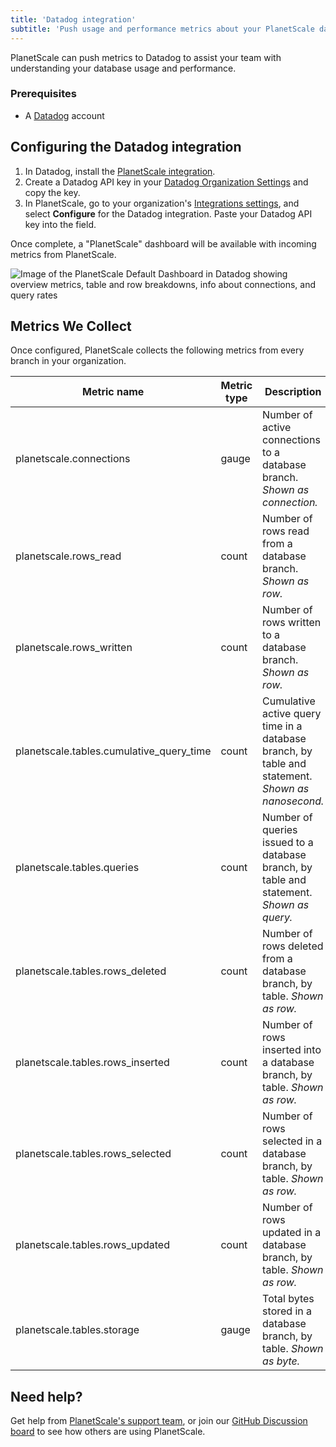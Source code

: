 ```yaml
---
title: 'Datadog integration'
subtitle: 'Push usage and performance metrics about your PlanetScale databases to Datadog.'
---
```


PlanetScale can push metrics to Datadog to assist your team with understanding your database usage and performance.

### Prerequisites

- A [Datadog](https://www.datadoghq.com/) account

## Configuring the Datadog integration

1. In Datadog, install the [PlanetScale integration](https://app.datadoghq.com/account/settings#integrations/planetscale).
2. Create a Datadog API key in your [Datadog Organization Settings](https://app.datadoghq.com/organization-settings/api-keys) and copy the key.
3. In PlanetScale, go to your organization's [Integrations settings](https://app.planetscale.com/settings/integrations), and select **Configure** for the Datadog integration. Paste your Datadog API key into the field.

Once complete, a "PlanetScale" dashboard will be available with incoming metrics from PlanetScale. 

![Image of the PlanetScale Default Dashboard in Datadog showing overview metrics, table and row breakdowns, info about connections, and query rates](/img/docs/datadog-dashboard.png)

## Metrics We Collect

Once configured, PlanetScale collects the following metrics from every branch in your organization.

| **Metric name** | **Metric type** | **Description** |
| --------------- | --------------- | --------------- |
| planetscale.connections   | gauge | Number of active connections to a database branch. *Shown as connection.* |
| planetscale.rows_read     | count | Number of rows read from a database branch. *Shown as row.* |
| planetscale.rows_written  | count | Number of rows written to a database branch. *Shown as row.* |
| planetscale.tables.cumulative_query_time  | count | Cumulative active query time in a database branch, by table and statement. *Shown as nanosecond.* |
| planetscale.tables.queries    | count | Number of queries issued to a database branch, by table and statement. *Shown as query.* |
| planetscale.tables.rows_deleted   | count | Number of rows deleted from a database branch, by table. *Shown as row.* |
| planetscale.tables.rows_inserted  | count | Number of rows inserted into a database branch, by table. *Shown as row.* |
| planetscale.tables.rows_selected  | count | Number of rows selected in a database branch, by table. *Shown as row.* |
| planetscale.tables.rows_updated   | count | Number of rows updated in a database branch, by table. *Shown as row.* |
| planetscale.tables.storage    | gauge | Total bytes stored in a database branch, by table. *Shown as byte.* | 

## Need help?

Get help from [PlanetScale's support team](https://www.planetscale.com/support), or join our [GitHub Discussion board](https://github.com/planetscale/discussion/discussions) to see how others are using PlanetScale.
